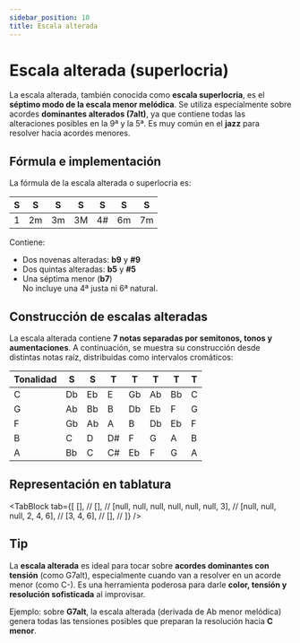 ```yaml
---
sidebar_position: 10
title: Escala alterada
---
```


# Escala alterada (superlocria)

La escala alterada, también conocida como **escala superlocria**, es el **séptimo modo de la escala menor melódica**. Se utiliza especialmente sobre acordes **dominantes alterados (7alt)**, ya que contiene todas las alteraciones posibles en la 9ª y la 5ª. Es muy común en el **jazz** para resolver hacia acordes menores.

## Fórmula e implementación

La fórmula de la escala alterada o superlocria es:

| S   | S   | S   | S   | S   | S   | S   |
| --- | --- | --- | --- | --- | --- | --- |
| 1   | 2m  | 3m  | 3M  | 4#  | 6m  | 7m  |

Contiene:

- Dos novenas alteradas: **b9** y **#9**
- Dos quintas alteradas: **b5** y **#5**
- Una séptima menor (**b7**)  
  No incluye una 4ª justa ni 6ª natural.

## Construcción de escalas alteradas

La escala alterada contiene **7 notas separadas por semitonos, tonos y aumentaciones**. A continuación, se muestra su construcción desde distintas notas raíz, distribuidas como intervalos cromáticos:

| Tonalidad | S   | S   | T   | T   | T   | T   | T   |
| --------- | --- | --- | --- | --- | --- | --- | --- |
| C         | Db  | Eb  | E   | Gb  | Ab  | Bb  | C   |
| G         | Ab  | Bb  | B   | Db  | Eb  | F   | G   |
| F         | Gb  | Ab  | A   | B   | Db  | Eb  | F   |
| B         | C   | D   | D#  | F   | G   | A   | B   |
| A         | Bb  | C   | C#  | Eb  | F   | G   | A   |

## Representación en tablatura

<TabBlock
  tab={[
    [], //
    [], //
    [null, null, null, null, null, null, 3], //
    [null, null, null, 2, 4, 6], //
    [3, 4, 6], //
    [], //
  ]}
/>

## Tip

La **escala alterada** es ideal para tocar sobre **acordes dominantes con tensión** (como G7alt), especialmente cuando van a resolver en un acorde menor (como C-). Es una herramienta poderosa para darle **color, tensión y resolución sofisticada** al improvisar.

Ejemplo: sobre **G7alt**, la escala alterada (derivada de Ab menor melódica) genera todas las tensiones posibles que preparan la resolución hacia **C menor**.

<DonateButton />
<Comments />
